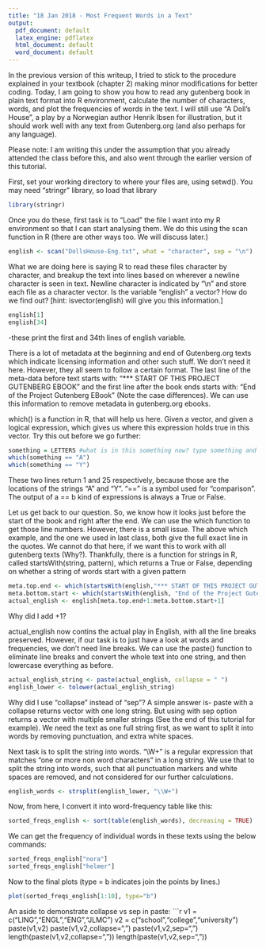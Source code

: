 ```yaml
---
title: "18 Jan 2018 - Most Frequent Words in a Text"
output:
  pdf_document: default
  latex_engine: pdflatex
  html_document: default
  word_document: default
---
```


In the previous version of this writeup, I tried to stick to the procedure explained in your textbook (chapter 2) making minor modifications for better coding. Today, I am going to show you how to read any gutenberg book in plain text format into R environment, calculate the number of characters, words, and plot the frequencies of words in the text. I will still use "A Doll's House", a play by a Norwegian author Henrik Ibsen for illustration, but it should work well with any text from Gutenberg.org (and also perhaps for any language). 

Please note: I am writing this under the assumption that you already attended the class before this, and also went through the earlier version of this tutorial. 

First, set your working directory to where your files are, using setwd(). 
You may need "stringr" library, so load that library
```r
library(stringr)
```
Once you do these, first task is to "Load" the file I want into my R environment so that I can start analysing them. We do this using the scan function in R (there are other ways too. We will discuss later.) 

```r
english <- scan("DollsHouse-Eng.txt", what = "character", sep = "\n")
```
What we are doing here is saying R to read these files character by character, and breakup the text into lines based on wherever a newline character is seen in text. Newline character is indicated by "\\n" and store each file as a character vector. Is the variable "english" a vector? How do we find out? [hint: isvector(english) will give you this information.]

```r
english[1]
english[34]
```
-these print the first and 34th lines of english variable. 

There is a lot of metadata at the beginning and end of Gutenberg.org texts which indicate licensing information and other such stuff. We don't need it here. However, they all seem to follow a certain format. The last line of the meta-data before text starts with: "*** START OF THIS PROJECT GUTENBERG EBOOK" and the first line after the book ends starts with: "End of the Project Gutenberg EBook" (Note the case differences). We can use this information to remove metadata in gutenberg.org ebooks.

which() is a function in R, that will help us here. Given a vector, and given a logical expression, which gives us where this expression holds true in this vector. Try this out before we go further:
```r
something = LETTERS #what is in this something now? type something and press enter to check out!
which(something == "A")
which(something == "Y")
```
These two lines return 1 and 25 respectively, because those are the locations of the strings "A" and "Y". "==" is a symbol used for "comparison". The output of a == b kind of expressions is always a True or False.
 
Let us get back to our question. So, we know how it looks just before the start of the book and right after the end. We can use the which function to get those line numbers. However, there is a small issue. The above which example, and the one we used in last class, both give the full exact line in the quotes. We cannot do that here, if we want this to work with all gutenberg texts (Why?). Thankfully, there is a function for strings in R, called startsWith(string, pattern), which returns a True or False, depending on whether a string of words start with a given pattern

```r
meta.top.end <- which(startsWith(english,"*** START OF THIS PROJECT GUTENBERG EBOOK"))
meta.bottom.start <- which(startsWith(english, "End of the Project Gutenberg EBook"))
actual_english <- english[meta.top.end+1:meta.bottom.start+1]
```

Why did I add +1? 

actual\_english now contins the actual play in English, with all the line breaks preserved. However, if our task is to just have a look at words and frequencies, we don't need line breaks. We can use the paste() function to eliminate line breaks and convert the whole text into one string, and then lowercase everything as before. 

```r
actual_english_string <- paste(actual_english, collapse = " ")
english_lower <- tolower(actual_english_string)
```
Why did I use "collapse" instead of "sep"? A simple answer is- paste with a collapse returns vector with one long string. But using with sep option returns a vector with multiple smaller strings (See the end of this tutorial for example). We need the text as one full string first, as we want to split it into words by removing punctuation, and extra white spaces.

Next task is to split the string into words. "\\W+" is a regular expression that matches "one or more non word characters" in a long string. We use that to split the string into words, such that all punctuation markers and white spaces are removed, and not considered for our further calculations.

```r
english_words <- strsplit(english_lower, "\\W+")
```

Now, from here, I convert it into word-frequency table like this:
```r
sorted_freqs_english <- sort(table(english_words), decreasing = TRUE)
```

We can get the frequency of individual words in these texts using the below commands:
```r
sorted_freqs_english["nora"]
sorted_freqs_english["helmer"]
```

Now to the final plots (type = b indicates join the points by lines.)
```r
plot(sorted_freqs_english[1:10], type="b")
```

An aside to demonstrate collapse vs sep in paste:
```r
v1 = c("LING","ENGL","ENG","JLMC")
v2 = c("school","college","university")
paste(v1,v2)
paste(v1,v2,collapse=",")
paste(v1,v2,sep=",")
length(paste(v1,v2,collapse=","))
length(paste(v1,v2,sep=","))
